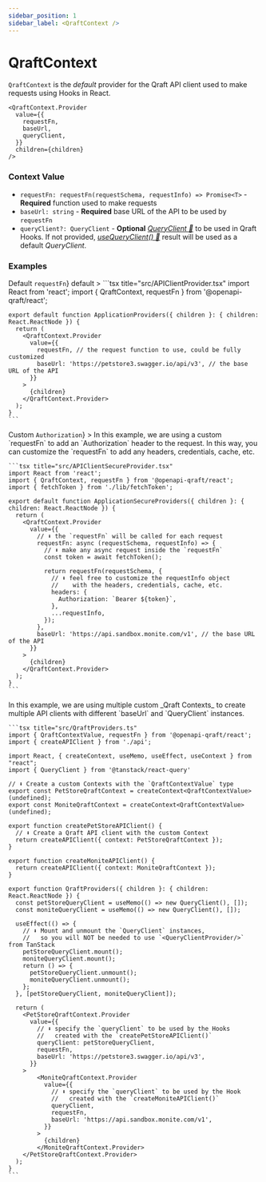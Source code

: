 ```yaml
---
sidebar_position: 1
sidebar_label: <QraftContext />
---
```



# QraftContext

`QraftContext` is the _default_ provider for the Qraft API client used to make requests using Hooks in React.

```tsx
<QraftContext.Provider
  value={{
    requestFn,
    baseUrl,
    queryClient,
  }}
  children={children}
/>
```

### Context Value
- `requestFn: requestFn(requestSchema, requestInfo) => Promise<T>` - **Required** function used to make requests
- `baseUrl: string` - **Required** base URL of the API to be used by `requestFn`
- `queryClient?: QueryClient` - **Optional** [_QueryClient 🌴_](https://tanstack.com/query/latest/docs/reference/QueryClient) to be used in Qraft Hooks.
  If not provided, [_useQueryClient() 🌴_](https://tanstack.com/query/latest/docs/framework/react/reference/useQueryClient)
  result will be used as a default _QueryClient_.

### Examples

<Tabs>
  <TabItem
    value="default-request-fn"
    label={<span style={{verticalAlign: 'middle'}}>Default <code>requestFn</code></span>}
    default
  >
    ```tsx title="src/APIClientProvider.tsx"
    import React from 'react';
    import { QraftContext, requestFn } from '@openapi-qraft/react';

    export default function ApplicationProviders({ children }: { children: React.ReactNode }) {
      return (
        <QraftContext.Provider
          value={{
            requestFn, // the request function to use, could be fully customized
            baseUrl: 'https://petstore3.swagger.io/api/v3', // the base URL of the API
          }}
        >
          {children}
        </QraftContext.Provider>
      );
    }
    ```
  </TabItem>
  <TabItem
    value="custom-request-fn"
    label={<span style={{verticalAlign: 'middle'}}>Custom <code>Authorization</code></span>}
  >
    In this example, we are using a custom `requestFn` to add an `Authorization` header to the request.
    In this way, you can customize the `requestFn` to add any headers, credentials, cache, etc.

    ```tsx title="src/APIClientSecureProvider.tsx"
    import React from 'react';
    import { QraftContext, requestFn } from '@openapi-qraft/react';
    import { fetchToken } from './lib/fetchToken';

    export default function ApplicationSecureProviders({ children }: { children: React.ReactNode }) {
      return (
        <QraftContext.Provider
          value={{
            // ⬇︎ the `requestFn` will be called for each request
            requestFn: async (requestSchema, requestInfo) => {
              // ⬇︎ make any async request inside the `requestFn`
              const token = await fetchToken();

              return requestFn(requestSchema, {
                // ⬇︎ feel free to customize the requestInfo object
                //    with the headers, credentials, cache, etc.
                headers: {
                  Authorization: `Bearer ${token}`,
                },
                ...requestInfo,
              });
            },
            baseUrl: 'https://api.sandbox.monite.com/v1', // the base URL of the API
          }}
        >
          {children}
        </QraftContext.Provider>
      );
    }
    ```
  </TabItem>
  <TabItem value="multiple-api-client" label="Multiple APIs">
    In this example, we are using multiple custom _Qraft Contexts_ to create multiple API
    clients with different `baseUrl` and `QueryClient` instances.

    ```tsx title="src/QraftProviders.ts"
    import { QraftContextValue, requestFn } from '@openapi-qraft/react';
    import { createAPIClient } from './api';

    import React, { createContext, useMemo, useEffect, useContext } from "react";
    import { QueryClient } from '@tanstack/react-query'

    // ⬇︎ Create a custom Contexts with the `QraftContextValue` type
    export const PetStoreQraftContext = createContext<QraftContextValue>(undefined);
    export const MoniteQraftContext = createContext<QraftContextValue>(undefined);

    export function createPetStoreAPIClient() {
      // ⬇︎ Create a Qraft API client with the custom Context
      return createAPIClient({ context: PetStoreQraftContext });
    }

    export function createMoniteAPIClient() {
      return createAPIClient({ context: MoniteQraftContext });
    }

    export function QraftProviders({ children }: { children: React.ReactNode }) {
      const petStoreQueryClient = useMemo(() => new QueryClient(), []);
      const moniteQueryClient = useMemo(() => new QueryClient(), []);

      useEffect(() => {
        // ⬇︎ Mount and unmount the `QueryClient` instances,
        //   so you will NOT be needed to use `<QueryClientProvider/>` from TanStack
        petStoreQueryClient.mount();
        moniteQueryClient.mount();
        return () => {
          petStoreQueryClient.unmount();
          moniteQueryClient.unmount();
        };
      }, [petStoreQueryClient, moniteQueryClient]);

      return (
        <PetStoreQraftContext.Provider
          value={{
            // ⬇︎ specify the `queryClient` to be used by the Hooks
            //   created with the `createPetStoreAPIClient()`
            queryClient: petStoreQueryClient,
            requestFn,
            baseUrl: 'https://petstore3.swagger.io/api/v3',
          }}
        >
            <MoniteQraftContext.Provider
              value={{
                // ⬇︎ specify the `queryClient` to be used by the Hook
                //   created with the `createMoniteAPIClient()`
                queryClient,
                requestFn,
                baseUrl: 'https://api.sandbox.monite.com/v1',
              }}
            >
              {children}
            </MoniteQraftContext.Provider>
        </PetStoreQraftContext.Provider>
      );
    }
    ```
  </TabItem>
</Tabs>
